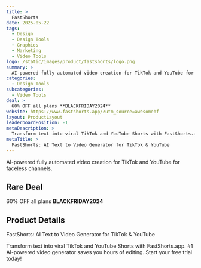 ```yaml
---
title: >
  FastShorts
date: 2025-05-22
tags:
  - Design
  - Design Tools
  - Graphics
  - Marketing
  - Video Tools
logo: /static/images/product/fastshorts/logo.png
summary: >
  AI-powered fully automated video creation for TikTok and YouTube for faceless channels.
categories:
  - Design Tools
subcategories:
  - Video Tools
deal: >
  60% OFF all plans **BLACKFRIDAY2024**
website: https://www.fastshorts.app/?utm_source=awesomebf
layout: ProductLayout
leaderboardPosition: -1
metaDescription: >
  Transform text into viral TikTok and YouTube Shorts with FastShorts.app. #1 AI-powered video generator saves you hours of editing. Start your free trial today!
metaTitle: >
  FastShorts: AI Text to Video Generator for TikTok & YouTube
---
```

AI-powered fully automated video creation for TikTok and YouTube for faceless channels.

## Rare Deal

60% OFF all plans **BLACKFRIDAY2024**

## Product Details

FastShorts: AI Text to Video Generator for TikTok & YouTube

Transform text into viral TikTok and YouTube Shorts with FastShorts.app. #1 AI-powered video generator saves you hours of editing. Start your free trial today!
